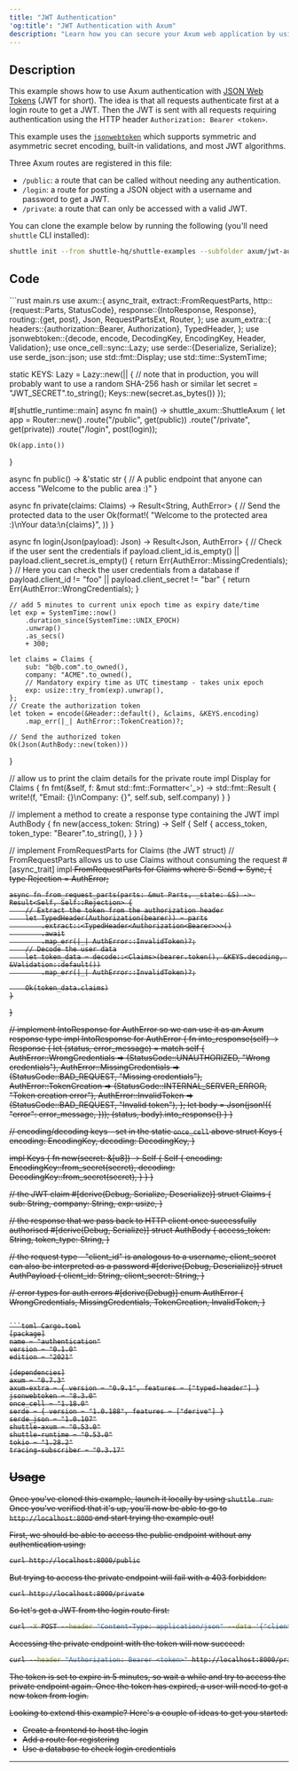 ```yaml
---
title: "JWT Authentication"
'og:title': "JWT Authentication with Axum"
description: "Learn how you can secure your Axum web application by using JWT tokens."
---
```


## Description

This example shows how to use Axum authentication with [JSON Web Tokens](https://jwt.io/) (JWT for short).
The idea is that all requests authenticate first at a login route to get a JWT.
Then the JWT is sent with all requests requiring authentication using the HTTP header `Authorization: Bearer <token>`.

This example uses the [`jsonwebtoken`](https://github.com/Keats/jsonwebtoken) which supports symmetric and asymmetric secret encoding, built-in validations, and most JWT algorithms.

Three Axum routes are registered in this file:
- `/public`: a route that can be called without needing any authentication.
- `/login`: a route for posting a JSON object with a username and password to get a JWT.
- `/private`: a route that can only be accessed with a valid JWT.

You can clone the example below by running the following (you'll need `shuttle` CLI installed):

```bash
shuttle init --from shuttle-hq/shuttle-examples --subfolder axum/jwt-authentication
```

## Code

<CodeGroup>
```rust main.rs
use axum::{
    async_trait,
    extract::FromRequestParts,
    http::{request::Parts, StatusCode},
    response::{IntoResponse, Response},
    routing::{get, post},
    Json, RequestPartsExt, Router,
};
use axum_extra::{
    headers::{authorization::Bearer, Authorization},
    TypedHeader,
};
use jsonwebtoken::{decode, encode, DecodingKey, EncodingKey, Header, Validation};
use once_cell::sync::Lazy;
use serde::{Deserialize, Serialize};
use serde_json::json;
use std::fmt::Display;
use std::time::SystemTime;

static KEYS: Lazy<Keys> = Lazy::new(|| {
    // note that in production, you will probably want to use a random SHA-256 hash or similar
    let secret = "JWT_SECRET".to_string();
    Keys::new(secret.as_bytes())
});

#[shuttle_runtime::main]
async fn main() -> shuttle_axum::ShuttleAxum {
    let app = Router::new()
        .route("/public", get(public))
        .route("/private", get(private))
        .route("/login", post(login));

    Ok(app.into())
}

async fn public() -> &'static str {
    // A public endpoint that anyone can access
    "Welcome to the public area :)"
}

async fn private(claims: Claims) -> Result<String, AuthError> {
    // Send the protected data to the user
    Ok(format!(
        "Welcome to the protected area :)\nYour data:\n{claims}",
    ))
}

async fn login(Json(payload): Json<AuthPayload>) -> Result<Json<AuthBody>, AuthError> {
    // Check if the user sent the credentials
    if payload.client_id.is_empty() || payload.client_secret.is_empty() {
        return Err(AuthError::MissingCredentials);
    }
    // Here you can check the user credentials from a database
    if payload.client_id != "foo" || payload.client_secret != "bar" {
        return Err(AuthError::WrongCredentials);
    }

    // add 5 minutes to current unix epoch time as expiry date/time
    let exp = SystemTime::now()
        .duration_since(SystemTime::UNIX_EPOCH)
        .unwrap()
        .as_secs()
        + 300;

    let claims = Claims {
        sub: "b@b.com".to_owned(),
        company: "ACME".to_owned(),
        // Mandatory expiry time as UTC timestamp - takes unix epoch
        exp: usize::try_from(exp).unwrap(),
    };
    // Create the authorization token
    let token = encode(&Header::default(), &claims, &KEYS.encoding)
        .map_err(|_| AuthError::TokenCreation)?;

    // Send the authorized token
    Ok(Json(AuthBody::new(token)))
}

// allow us to print the claim details for the private route
impl Display for Claims {
    fn fmt(&self, f: &mut std::fmt::Formatter<'_>) -> std::fmt::Result {
        write!(f, "Email: {}\nCompany: {}", self.sub, self.company)
    }
}

// implement a method to create a response type containing the JWT
impl AuthBody {
    fn new(access_token: String) -> Self {
        Self {
            access_token,
            token_type: "Bearer".to_string(),
        }
    }
}

// implement FromRequestParts for Claims (the JWT struct)
// FromRequestParts allows us to use Claims without consuming the request
#[async_trait]
impl<S> FromRequestParts<S> for Claims
where
    S: Send + Sync,
{
    type Rejection = AuthError;

    async fn from_request_parts(parts: &mut Parts, _state: &S) -> Result<Self, Self::Rejection> {
        // Extract the token from the authorization header
        let TypedHeader(Authorization(bearer)) = parts
            .extract::<TypedHeader<Authorization<Bearer>>>()
            .await
            .map_err(|_| AuthError::InvalidToken)?;
        // Decode the user data
        let token_data = decode::<Claims>(bearer.token(), &KEYS.decoding, &Validation::default())
            .map_err(|_| AuthError::InvalidToken)?;

        Ok(token_data.claims)
    }
}

// implement IntoResponse for AuthError so we can use it as an Axum response type
impl IntoResponse for AuthError {
    fn into_response(self) -> Response {
        let (status, error_message) = match self {
            AuthError::WrongCredentials => (StatusCode::UNAUTHORIZED, "Wrong credentials"),
            AuthError::MissingCredentials => (StatusCode::BAD_REQUEST, "Missing credentials"),
            AuthError::TokenCreation => (StatusCode::INTERNAL_SERVER_ERROR, "Token creation error"),
            AuthError::InvalidToken => (StatusCode::BAD_REQUEST, "Invalid token"),
        };
        let body = Json(json!({
            "error": error_message,
        }));
        (status, body).into_response()
    }
}

// encoding/decoding keys - set in the static `once_cell` above
struct Keys {
    encoding: EncodingKey,
    decoding: DecodingKey,
}

impl Keys {
    fn new(secret: &[u8]) -> Self {
        Self {
            encoding: EncodingKey::from_secret(secret),
            decoding: DecodingKey::from_secret(secret),
        }
    }
}

// the JWT claim
#[derive(Debug, Serialize, Deserialize)]
struct Claims {
    sub: String,
    company: String,
    exp: usize,
}

// the response that we pass back to HTTP client once successfully authorised
#[derive(Debug, Serialize)]
struct AuthBody {
    access_token: String,
    token_type: String,
}

// the request type - "client_id" is analogous to a username, client_secret can also be interpreted as a password
#[derive(Debug, Deserialize)]
struct AuthPayload {
    client_id: String,
    client_secret: String,
}

// error types for auth errors
#[derive(Debug)]
enum AuthError {
    WrongCredentials,
    MissingCredentials,
    TokenCreation,
    InvalidToken,
}
```

```toml Cargo.toml
[package]
name = "authentication"
version = "0.1.0"
edition = "2021"

[dependencies]
axum = "0.7.3"
axum-extra = { version = "0.9.1", features = ["typed-header"] }
jsonwebtoken = "8.3.0"
once_cell = "1.18.0"
serde = { version = "1.0.188", features = ["derive"] }
serde_json = "1.0.107"
shuttle-axum = "0.53.0"
shuttle-runtime = "0.53.0"
tokio = "1.28.2"
tracing-subscriber = "0.3.17"
```
</CodeGroup>

## Usage

Once you've cloned this example, launch it locally by using `shuttle run`. Once you've verified that it's up, you'll now be able to go to `http://localhost:8000` and start trying the example out!

First, we should be able to access the public endpoint without any authentication using:

```sh
curl http://localhost:8000/public
```

But trying to access the private endpoint will fail with a 403 forbidden:

```sh
curl http://localhost:8000/private
```

So let's get a JWT from the login route first:


```sh
curl -X POST --header "Content-Type: application/json" --data '{"client_id": "foo", "client_secret": "bar"}' http://localhost:8000/login
```

Accessing the private endpoint with the token will now succeed:

```sh
curl --header "Authorization: Bearer <token>" http://localhost:8000/private
```

The token is set to expire in 5 minutes, so wait a while and try to access the private endpoint again. Once the token has expired, a user will need to get a new token from login.

Looking to extend this example? Here's a couple of ideas to get you started:
- Create a frontend to host the login
- Add a route for registering
- Use a database to check login credentials

---

<Snippet file="other-frameworks.mdx" />

<Snippet file="check-examples.mdx" />
